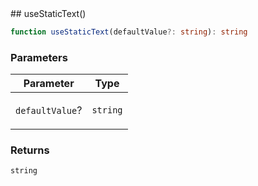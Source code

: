 
[//]: # (Do not edit directly)
[//]: # (Generated by the Cocokits TypeDoc custom theme on Thu Feb 27 2025)



<Meta title='Utils/Use-static-text'/>
<MdxPage breadcrumb='Utils' title='Use-static-text' tocItems={tocItems} hideThemeSwitcher={true}>
<div>
</div><div id="selection_usestatictext">
## useStaticText()

```ts
function useStaticText(defaultValue?: string): string
```

### Parameters

<table class="arg-type-table arg-type-table--full-width">
<thead>
<tr>
<th>Parameter</th>
<th>Type</th>
</tr>
</thead>
<tbody>
<tr>
<td>

`defaultValue`?

</td>
<td>

`string`

</td>
</tr>
</tbody>
</table>

### Returns

`string`

</div>
</MdxPage>
